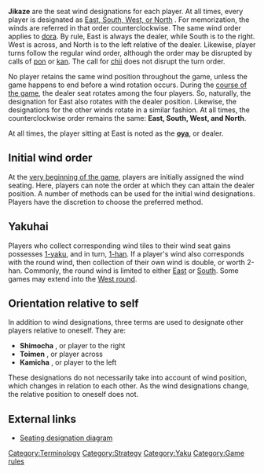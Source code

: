 {{Jikaze
| size        = 100px
| align       = Right
| windround   = 東
| roundnumber = 3
| honbacount  =	1
| riichi      = 1
| eastscore   = 27900
| southscore  = 24000
| westscore   = 23100	
| northscore  = 24000
}}
'''Jikaze''' {{kana|自風}} are the seat wind designations for each player.  At all times, every player is designated as [[Kazehai|East, South, West, or North]] {{kana|東、 南、 西、 北}}.  For memorization, the winds are referred in that order counterclockwise.  The same wind order applies to [[dora]].  By rule, East is always the dealer, while South is to the right.  West is across, and North is to the left relative of the dealer.  Likewise, player turns follow the regular wind order, although the order may be disrupted by calls of [[naki|pon]] or [[kan]].  The call for [[naki|chii]] does not disrupt the turn order.

No player retains the same wind position throughout the game, unless the game happens to end before a wind rotation occurs.  During the [[hanchan|course of the game]], the dealer seat rotates among the four players.  So, naturally, the designation for East also rotates with the dealer position.  Likewise, the designations for the other winds rotate in a similar fashion.  At all times, the counterclockwise order remains the same: '''East, South, West, and North'''.

At all times, the player sitting at East is noted as the '''[[oya]]''', or dealer.

== Initial wind order ==
At the [[Japanese_mahjong_setup#Dealer_order|very beginning of the game]], players are initially assigned the wind seating.  Here, players can note the order at which they can attain the dealer position.  A number of methods can be used for the initial wind designations.  Players have the discretion to choose the preferred method.

== Yakuhai ==
{{main|Yakuhai}}

Players who collect corresponding wind tiles to their wind seat gains possesses [[yaku|1-yaku]], and in turn, [[scoring|1-han]].  If a player's wind also corresponds with the round wind, then collection of their own wind is double, or worth 2-han.  Commonly, the round wind is limited to either [[Hanchan|East]] or [[Hanchan|South]].  Some games may extend into the [[West round]].

== Orientation relative to self ==
In addition to wind designations, three terms are used to designate other players relative to oneself.  They are:
* '''Shimocha''' {{kana|下家}}, or player to the right
* '''Toimen''' {{kana|対面}}, or player across
* '''Kamicha''' {{kana|上家}}, or player to the left

These designations do not necessarily take into account of wind position, which changes in relation to each other.  As the wind designations change, the relative position to oneself does not.

== External links ==
* [http://japanesemahjong.com/reachmahjong/setting_up/determine_seating.htm Seating designation diagram]

[[Category:Terminology]]
[[Category:Strategy]]
[[Category:Yaku]]
[[Category:Game rules]]